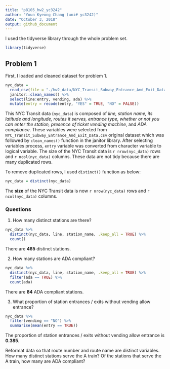 ```yaml
---
title: "p8105_hw2_yc3242"
author: "Youn Kyeong Chang (uni# yc3242)"
date: "October 3, 2018"
output: github_document
---
```


I used the tidyverse library through the whole problem set.

```r
library(tidyverse)
```


## Problem 1

First, I loaded and cleaned dataset for problem 1. 

```r
nyc_data = 
  read_csv(file = "./hw2_data/NYC_Transit_Subway_Entrance_And_Exit_Data.csv") %>% 
  janitor::clean_names() %>% 
  select(line:entry, vending, ada) %>% 
  mutate(entry = recode(entry, "YES" = TRUE, "NO" = FALSE))
```

This NYC Transit data (`nyc_data`) is composed of *line, station name, its latitude and longitude, routes it serves, entrance type, whether or not you can enter the station, presence of ticket vending machine*, and *ADA compliance*. These variables were selected from `NYC_Transit_Subway_Entrance_And_Exit_Data.csv` original dataset which was followed by `clean_names()` function in the janitor library. After selecting variables process, `entry` variable was converted from character variable to logical variable. The size of the NYC Transit data is `r nrow(nyc_data)` rows and `r ncol(nyc_data)` columns. These data are not tidy because there are many duplicated rows. 

To remove duplicated rows, I used `distinct()` function as below:

```r
nyc_data = distinct(nyc_data)
```

The **size** of the NYC Transit data is now `r nrow(nyc_data)` rows and `r ncol(nyc_data)` columns.

### Questions

(1) How many distinct stations are there? 

```r
nyc_data %>% 
  distinct(nyc_data, line, station_name, .keep_all = TRUE) %>% 
  count()
```

There are **465** distinct stations.

(2) How many stations are ADA compliant?

```r
nyc_data %>% 
  distinct(nyc_data, line, station_name, .keep_all = TRUE) %>% 
  filter(ada == TRUE) %>% 
  count(ada)
```

There are **84** ADA compliant stations.

(3) What proportion of station entrances / exits without vending allow entrance?

```r
nyc_data %>% 
  filter(vending == "NO") %>% 
  summarise(mean(entry == TRUE))
```

The proportion of station entrances / exits without vending allow entrance is **0.385**.

Reformat data so that route number and route name are distinct variables. How many distinct stations serve the A train? Of the stations that serve the A train, how many are ADA compliant?


